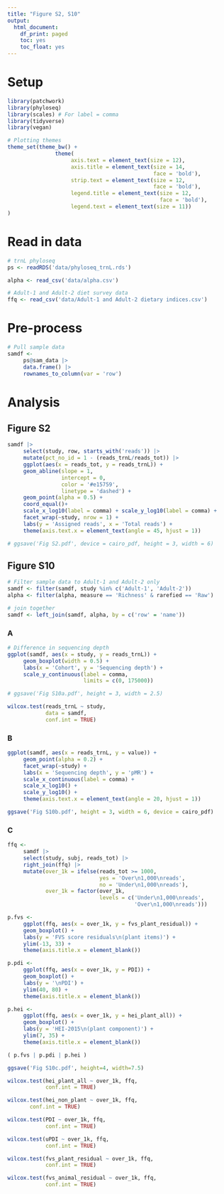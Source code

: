 ```yaml
---
title: "Figure S2, S10"
output:
  html_document:
    df_print: paged
    toc: yes
    toc_float: yes
---
```


# Setup

```r
library(patchwork)
library(phyloseq)
library(scales) # For label = comma
library(tidyverse)
library(vegan)
```

```r
# Plotting themes
theme_set(theme_bw() +
               theme(
                    axis.text = element_text(size = 12),
                    axis.title = element_text(size = 14,
                                              face = 'bold'),
                    strip.text = element_text(size = 12,
                                              face = 'bold'),
                    legend.title = element_text(size = 12,
                                                face = 'bold'),
                    legend.text = element_text(size = 11))
)
```

# Read in data

```r
# trnL phyloseq
ps <- readRDS('data/phyloseq_trnL.rds')

alpha <- read_csv('data/alpha.csv')

# Adult-1 and Adult-2 diet survey data
ffq <- read_csv('data/Adult-1 and Adult-2 dietary indices.csv')
```
# Pre-process

```r
# Pull sample data
samdf <- 
     ps@sam_data |> 
     data.frame() |> 
     rownames_to_column(var = 'row')
```

# Analysis

## Figure S2
```r
samdf |> 
     select(study, row, starts_with('reads')) |> 
     mutate(pct_no_id = 1 - (reads_trnL/reads_tot)) |> 
     ggplot(aes(x = reads_tot, y = reads_trnL)) +
     geom_abline(slope = 1, 
                 intercept = 0, 
                 color = '#e15759',
                 linetype = 'dashed') +
     geom_point(alpha = 0.5) +
     coord_equal()+
     scale_x_log10(label = comma) + scale_y_log10(label = comma) +
     facet_wrap(~study, nrow = 1) +
     labs(y = 'Assigned reads', x = 'Total reads') +
     theme(axis.text.x = element_text(angle = 45, hjust = 1))
```
```r
# ggsave('Fig S2.pdf', device = cairo_pdf, height = 3, width = 6)
```

## Figure S10 

```r
# Filter sample data to Adult-1 and Adult-2 only
samdf <- filter(samdf, study %in% c('Adult-1', 'Adult-2'))
alpha <- filter(alpha, measure == 'Richness' & rarefied == 'Raw')

# join together
samdf <- left_join(samdf, alpha, by = c('row' = 'name'))
```

### A

```r
# Difference in sequencing depth
ggplot(samdf, aes(x = study, y = reads_trnL)) +
     geom_boxplot(width = 0.5) +
     labs(x = 'Cohort', y = 'Sequencing depth') +
     scale_y_continuous(label = comma,
                        limits = c(0, 175000)) 
```

```r
# ggsave('Fig S10a.pdf', height = 3, width = 2.5)
```

```r
wilcox.test(reads_trnL ~ study,
            data = samdf,
            conf.int = TRUE)
```
### B

```r
ggplot(samdf, aes(x = reads_trnL, y = value)) +
     geom_point(alpha = 0.2) +
     facet_wrap(~study) +
     labs(x = 'Sequencing depth', y = 'pMR') +
     scale_x_continuous(label = comma) +
     scale_x_log10() +
     scale_y_log10() +
     theme(axis.text.x = element_text(angle = 20, hjust = 1))
```

```r
ggsave('Fig S10b.pdf', height = 3, width = 6, device = cairo_pdf)
```

### C

```r
ffq <- 
     samdf |> 
     select(study, subj, reads_tot) |> 
     right_join(ffq) |> 
     mutate(over_1k = ifelse(reads_tot >= 1000,
                             yes = 'Over\n1,000\nreads',
                             no = 'Under\n1,000\nreads'),
            over_1k = factor(over_1k,
                             levels = c('Under\n1,000\nreads',
                                        'Over\n1,000\nreads')))
```

```r
p.fvs <- 
     ggplot(ffq, aes(x = over_1k, y = fvs_plant_residual)) +
     geom_boxplot() +
     labs(y = 'FVS score residuals\n(plant items)') +
     ylim(-13, 33) +
     theme(axis.title.x = element_blank())
```

```r
p.pdi <- 
     ggplot(ffq, aes(x = over_1k, y = PDI)) +
     geom_boxplot() +
     labs(y = '\nPDI') +
     ylim(40, 80) +
     theme(axis.title.x = element_blank())
```

```r
p.hei <- 
     ggplot(ffq, aes(x = over_1k, y = hei_plant_all)) +
     geom_boxplot() +
     labs(y = 'HEI-2015\n(plant component)') +
     ylim(7, 35) +
     theme(axis.title.x = element_blank())
```

```r
( p.fvs | p.pdi | p.hei ) 
```

```r
ggsave('Fig S10c.pdf', height=4, width=7.5)
```

```r
wilcox.test(hei_plant_all ~ over_1k, ffq,
            conf.int = TRUE)
```

```r
wilcox.test(hei_non_plant ~ over_1k, ffq,
       conf.int = TRUE)
```

```r
wilcox.test(PDI ~ over_1k, ffq,
            conf.int = TRUE)
```
```r
wilcox.test(uPDI ~ over_1k, ffq,
            conf.int = TRUE)
```

```r
wilcox.test(fvs_plant_residual ~ over_1k, ffq,
            conf.int = TRUE)
```

```r
wilcox.test(fvs_animal_residual ~ over_1k, ffq,
            conf.int = TRUE)
```
